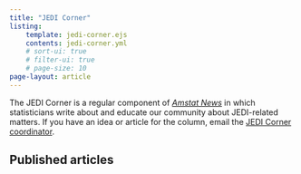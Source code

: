 ```yaml
---
title: "JEDI Corner"
listing:
    template: jedi-corner.ejs
    contents: jedi-corner.yml
    # sort-ui: true
    # filter-ui: true
    # page-size: 10
page-layout: article
---
```


The JEDI Corner is a regular component of [*Amstat News*](https://magazine.amstat.org/) in which statisticians write about and educate our community about JEDI-related matters. If you have an idea or article for the column, email the [JEDI Corner coordinator](mailto:jedicorner@datascijedi.org).

## Published articles
